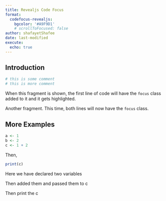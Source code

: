 ```yaml
---
title: Revealjs Code Focus
format:
  codefocus-revealjs:
    bgcolor: '#A9F9D1'
    # scrollToFocused: false
author: shafayetShafee
date: last-modified
execute: 
  echo: true
---
```


## Introduction


```r
# this is some comment
# this is more comment
```


::: {.fragment data-code-focus="1"}
When this fragment is shown, the first line of code will have the `focus` class added to it and it gets highlighted.
:::

::: {.fragment data-code-focus="1-2"}
 Another fragment. This time, both lines will now have the `focus` class.
:::


## More Examples

```r
a <- 1
b <- 2
c <- 1 + 2
```

Then, 

```r
print(c)
```


::: {.fragment data-code-focus="1-2"}
Here we have declared two variables
:::


::: {.fragment data-code-focus="3"}
Then added them and passed them to c
:::

::: {.fragment data-code-focus="1" data-code-block="2"}
Then print the c
:::

